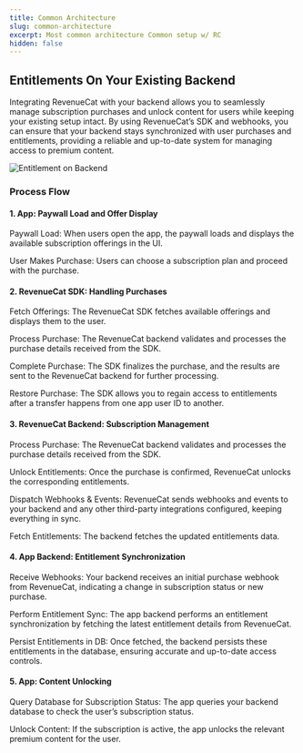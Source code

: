 ```yaml
---
title: Common Architecture
slug: common-architecture
excerpt: Most common architecture Common setup w/ RC
hidden: false
---
```


## Entitlements On Your Existing Backend

Integrating RevenueCat with your backend allows you to seamlessly manage subscription purchases and unlock content for users while keeping your existing setup intact. By using RevenueCat’s SDK and webhooks, you can ensure that your backend stays synchronized with user purchases and entitlements, providing a reliable and up-to-date system for managing access to premium content.

![Entitlement on Backend](/images/entitlement_on_backend_screenshot.png)

### Process Flow

#### 1. App: Paywall Load and Offer Display

Paywall Load: When users open the app, the paywall loads and displays the available subscription offerings in the UI.

User Makes Purchase: Users can choose a subscription plan and proceed with the purchase.

#### 2. RevenueCat SDK: Handling Purchases

Fetch Offerings: The RevenueCat SDK fetches available offerings and displays them to the user.

Process Purchase: The RevenueCat backend validates and processes the purchase details received from the SDK.

Complete Purchase: The SDK finalizes the purchase, and the results are sent to the RevenueCat backend for further processing.

Restore Purchase: The SDK allows you to regain access to entitlements after a transfer happens from one app user ID to another.

#### 3. RevenueCat Backend: Subscription Management

Process Purchase: The RevenueCat backend validates and processes the purchase details received from the SDK.

Unlock Entitlements: Once the purchase is confirmed, RevenueCat unlocks the corresponding entitlements.

Dispatch Webhooks & Events: RevenueCat sends webhooks and events to your backend and any other third-party integrations configured, keeping everything in sync.

Fetch Entitlements: The backend fetches the updated entitlements data.

#### 4. App Backend: Entitlement Synchronization

Receive Webhooks: Your backend receives an initial purchase webhook from RevenueCat, indicating a change in subscription status or new purchase.

Perform Entitlement Sync: The app backend performs an entitlement synchronization by fetching the latest entitlement details from RevenueCat.

Persist Entitlements in DB: Once fetched, the backend persists these entitlements in the database, ensuring accurate and up-to-date access controls.

#### 5. App: Content Unlocking

Query Database for Subscription Status: The app queries your backend database to check the user’s subscription status.

Unlock Content: If the subscription is active, the app unlocks the relevant premium content for the user.
